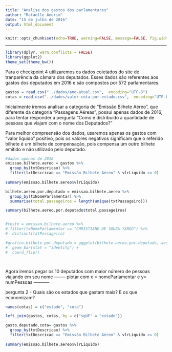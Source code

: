 ```yaml
---
title: "Analise dos gastos dos parlamentares"
author: "Rafaelle Amorim"
date: "15 de julho de 2016"
output: html_document
---
```


```r
knitr::opts_chunk$set(echo=TRUE, warning=FALSE, message=FALSE, fig.width=12, fig.height=6)
```

---

```r
library(dplyr, warn.conflicts = FALSE)
library(ggplot2)
theme_set(theme_bw())

```

Para o checkpoint 4 utilizaremos os dados coletados do site de tranparência da câmara dos deputados. Esses dados são referentes aos gastos dos deputados em 2016 e são compostos por 572 parlamentares. 

```r
gastos = read.csv("../dados/ano-atual.csv",  encoding="UTF-8")
cotas = read.csv("../dados/valor-cota-por-estado.csv",  encoding="UTF-8")
```

Inicialmente iremos analisar a categoria de "Emissão Bilhete Aéreo", que diferente da categoria "Passagens Aéreas", possui apenas 
dados de 2016, para tentar responder a pergunta "Como é distribuído a quantidade de pessoas que viajam com o nome dos Deputados?"

Para melhor compreensão dos dados, usaremos apenas os gastos com "valor liquido" positivo, pois os valores negativos significam que o referido bilhete é um bilhete de compensação, pois compensa um outro bilhete emitido e não utilizado pelo deputado.

```r

#dados apenas de 2016
emissao.bilhete.aereo = gastos %>%
  group_by(txtDescricao) %>%
  filter(txtDescricao == "Emissão Bilhete Aéreo" & vlrLiquido >= 0) 
  
summary(emissao.bilhete.aereo$vlrLiquido)

```

``` r

bilhete.aereo.por.deputado = emissao.bilhete.aereo %>%
  group_by(txNomeParlamentar) %>%
  summarise(total.passageiros = length(unique(txtPassageiro)))

summary(bilhete.aereo.por.deputado$total.passageiros)


#teste = emissao.bilhete.aereo %>%
# filter(txNomeParlamentar == "CHRISTIANE DE SOUZA YARED") %>%
#  distinct(txtPassageiro)

#grafico.bilhete.por.deputado = gggplot(bilhete.aereo.por.deputado, aes(x = reorder(txtDescricao, total), y = total,  fill=sgUF)) +
#  geom_bar(stat = "identity") + 
#  coord_flip()




```

Agora iremos pegar os 10 deputados com maior número de pessoas viajando em seu nome 
-------- plotar com x = nomeParlamentar e y= numPessoas  -----------

pergunta 2 -  Quais são os estados que gastam mais? E os que economizam?

```r

names(cotas) = c("estado", "cota")

left_join(gastos, cotas, by = c("sgUF" = "estado"))

gasto.deputado.cota= gastos %>%
  group_by(txtDescricao) %>%
  filter(txtDescricao == "Emissão Bilhete Aéreo" & vlrLiquido >= 0) 
  
summary(emissao.bilhete.aereo$vlrLiquido)



```
